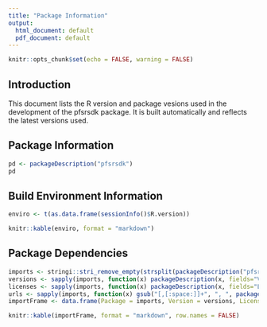 ```yaml
---
title: "Package Information"
output:
  html_document: default
  pdf_document: default
---
```


```r
knitr::opts_chunk$set(echo = FALSE, warning = FALSE)
```

## Introduction

This document lists the R version and package vesions used in the development of
the pfsrsdk package. It is built automatically and reflects the latest
versions used. 

## Package Information

```r
pd <- packageDescription("pfsrsdk")
pd
```

## Build Environment Information

```r
enviro <- t(as.data.frame(sessionInfo()$R.version))

knitr::kable(enviro, format = "markdown")
```

## Package Dependencies

```r
imports <- stringi::stri_remove_empty(strsplit(packageDescription("pfsrsdk", fields="Imports"), "[[:punct:][:space:]]+")[[1]])
versions <- sapply(imports, function(x) packageDescription(x, fields="Version"))
licenses <- sapply(imports, function(x) packageDescription(x, fields="License"))
urls <- sapply(imports, function(x) gsub("[,[:space:]]+", ", ", packageDescription(x, fields="URL")))
importFrame <- data.frame(Package = imports, Version = versions, License = licenses, URLs = urls)

knitr::kable(importFrame, format = "markdown", row.names = FALSE)
```
